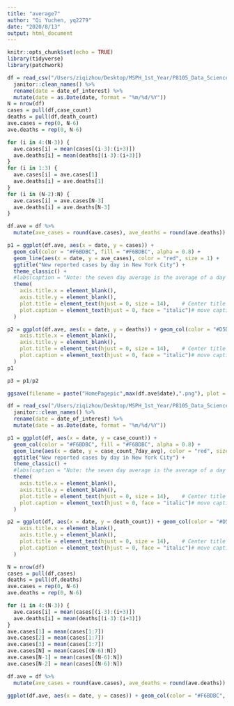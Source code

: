 ```yaml
---
title: "average7"
author: "Qi Yuchen, yq2279"
date: "2020/8/13"
output: html_document
---
```


```r
knitr::opts_chunk$set(echo = TRUE)
library(tidyverse)
library(patchwork)
```

```r
df = read_csv("/Users/ziqizhou/Desktop/MSPH_1st_Year/P8105_Data_Science/Git/NYC_covid-19.github.io/data-by-day.csv") %>% 
  janitor::clean_names() %>% 
  rename(date = date_of_interest) %>% 
  mutate(date = as.Date(date, format = "%m/%d/%Y"))
N = nrow(df)
cases = pull(df,case_count)
deaths = pull(df,death_count)
ave.cases = rep(0, N-6)
ave.deaths = rep(0, N-6)

for (i in 4:(N-3)) {
  ave.cases[i] = mean(cases[(i-3):(i+3)])
  ave.deaths[i] = mean(deaths[(i-3):(i+3)])
}
for (i in 1:3) {
  ave.cases[i] = ave.cases[1]
  ave.deaths[i] = ave.deaths[1]
}
for (i in (N-2):N) {
  ave.cases[i] = ave.cases[N-3]
  ave.deaths[i] = ave.deaths[N-3]
}

df.ave = df %>% 
  mutate(ave_cases = round(ave.cases), ave_deaths = round(ave.deaths))

p1 = ggplot(df.ave, aes(x = date, y = cases)) + 
  geom_col(color = "#F6BDBC", fill = "#F6BDBC", alpha = 0.8) + 
  geom_line(aes(x = date, y = ave_cases), color = "red", size = 1) + 
  ggtitle("New reported cases by day in New York City") + 
  theme_classic() + 
  #labs(caption = "Note: the seven day average is the average of a day and the past 6 days") + 
  theme(
    axis.title.x = element_blank(),
    axis.title.y = element_blank(),
    plot.title = element_text(hjust = 0, size = 14),    # Center title position and size
    plot.caption = element_text(hjust = 0, face = "italic")# move caption to the left
  )

p2 = ggplot(df.ave, aes(x = date, y = deaths)) + geom_col(color = "#D5D2D2", fill = "#D5D2D2", alpha = 0.8) + geom_line(aes(x = date, y = ave_deaths), color = "black", size = 1) + ggtitle("New reported deaths by day in New York City") + theme_classic()  + theme(
    axis.title.x = element_blank(),
    axis.title.y = element_blank(),
    plot.title = element_text(hjust = 0, size = 14),    # Center title position and size
    plot.caption = element_text(hjust = 0, face = "italic")# move caption to the left
  )
p1
```


```r
p3 = p1/p2

ggsave(filename = paste("HomePagepic",max(df.ave$date),".png"), plot = p3, width = 10, height= 8 )
```


```r
df = read_csv("/Users/ziqizhou/Desktop/MSPH_1st_Year/P8105_Data_Science/Git/NYC_covid-19.github.io/data-by-day.csv") %>% 
  janitor::clean_names() %>% 
  rename(date = date_of_interest) %>% 
  mutate(date = as.Date(date, format = "%m/%d/%Y"))

p1 = ggplot(df, aes(x = date, y = case_count)) + 
  geom_col(color = "#F6BDBC", fill = "#F6BDBC", alpha = 0.8) + 
  geom_line(aes(x = date, y = case_count_7day_avg), color = "red", size = 1) + 
  ggtitle("New reported cases by day in New York City") + 
  theme_classic() + 
  #labs(caption = "Note: the seven day average is the average of a day and the past 6 days") + 
  theme(
    axis.title.x = element_blank(),
    axis.title.y = element_blank(),
    plot.title = element_text(hjust = 0, size = 14),    # Center title position and size
    plot.caption = element_text(hjust = 0, face = "italic")# move caption to the left
  )

p2 = ggplot(df, aes(x = date, y = death_count)) + geom_col(color = "#D5D2D2", fill = "#D5D2D2", alpha = 0.8) + geom_line(aes(x = date, y = death_count_7day_avg), color = "black", size = 1) + ggtitle("New reported deaths by day in New York City") + theme_classic()  + theme(
    axis.title.x = element_blank(),
    axis.title.y = element_blank(),
    plot.title = element_text(hjust = 0, size = 14),    # Center title position and size
    plot.caption = element_text(hjust = 0, face = "italic")# move caption to the left
  )
```



```r
N = nrow(df)
cases = pull(df,cases)
deaths = pull(df,deaths)
ave.cases = rep(0, N-6)
ave.deaths = rep(0, N-6)

for (i in 4:(N-3)) {
  ave.cases[i] = mean(cases[(i-3):(i+3)])
  ave.deaths[i] = mean(deaths[(i-3):(i+3)])
}
ave.cases[1] = mean(cases[1:7])
ave.cases[2] = mean(cases[1:7])
ave.cases[3] = mean(cases[1:7])
ave.cases[N] = mean(cases[(N-6):N])
ave.cases[N-1] = mean(cases[(N-6):N])
ave.cases[N-2] = mean(cases[(N-6):N])

df.ave = df %>% 
  mutate(ave_cases = round(ave.cases), ave_deaths = round(ave.deaths))

ggplot(df.ave, aes(x = date, y = cases)) + geom_col(color = "#F6BDBC", fill = "#F6BDBC", alpha = 0.8) + geom_line(aes(x = date, y = ave_cases), color = "Red")
```

